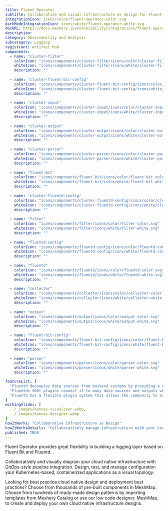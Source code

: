 ---
title: Fluent Operator
subtitle: Collaborative and visual infrastructure as design for Fluent Operator
integrationIcon: icons/color/fluent-operator-color.svg
darkModeIntegrationIcon: icons/white/fluent-operator-white.svg
docURL: https://docs.meshery.io/extensibility/integrations/fluent-operator
description: 
category: Observability and Analysis
subcategory: Logging
registrant: Artifact Hub
components:
  - name: "cluster-filter"
    colorIcon: "icons/components/cluster-filter/icons/color/cluster-filter-color.svg"
    whiteIcon: "icons/components/cluster-filter/icons/white/cluster-filter-white.svg"
    description: ""
    
  - name: "cluster-fluent-bit-config"
    colorIcon: "icons/components/cluster-fluent-bit-config/icons/color/cluster-fluent-bit-config-color.svg"
    whiteIcon: "icons/components/cluster-fluent-bit-config/icons/white/cluster-fluent-bit-config-white.svg"
    description: ""
    
  - name: "cluster-input"
    colorIcon: "icons/components/cluster-input/icons/color/cluster-input-color.svg"
    whiteIcon: "icons/components/cluster-input/icons/white/cluster-input-white.svg"
    description: ""
    
  - name: "cluster-output"
    colorIcon: "icons/components/cluster-output/icons/color/cluster-output-color.svg"
    whiteIcon: "icons/components/cluster-output/icons/white/cluster-output-white.svg"
    description: ""
    
  - name: "cluster-parser"
    colorIcon: "icons/components/cluster-parser/icons/color/cluster-parser-color.svg"
    whiteIcon: "icons/components/cluster-parser/icons/white/cluster-parser-white.svg"
    description: ""
    
  - name: "fluent-bit"
    colorIcon: "icons/components/fluent-bit/icons/color/fluent-bit-color.svg"
    whiteIcon: "icons/components/fluent-bit/icons/white/fluent-bit-white.svg"
    description: ""
    
  - name: "cluster-fluentd-config"
    colorIcon: "icons/components/cluster-fluentd-config/icons/color/cluster-fluentd-config-color.svg"
    whiteIcon: "icons/components/cluster-fluentd-config/icons/white/cluster-fluentd-config-white.svg"
    description: ""
    
  - name: "filter"
    colorIcon: "icons/components/filter/icons/color/filter-color.svg"
    whiteIcon: "icons/components/filter/icons/white/filter-white.svg"
    description: ""
    
  - name: "fluentd-config"
    colorIcon: "icons/components/fluentd-config/icons/color/fluentd-config-color.svg"
    whiteIcon: "icons/components/fluentd-config/icons/white/fluentd-config-white.svg"
    description: ""
    
  - name: "fluentd"
    colorIcon: "icons/components/fluentd/icons/color/fluentd-color.svg"
    whiteIcon: "icons/components/fluentd/icons/white/fluentd-white.svg"
    description: ""
    
  - name: "collector"
    colorIcon: "icons/components/collector/icons/color/collector-color.svg"
    whiteIcon: "icons/components/collector/icons/white/collector-white.svg"
    description: ""
    
  - name: "output"
    colorIcon: "icons/components/output/icons/color/output-color.svg"
    whiteIcon: "icons/components/output/icons/white/output-white.svg"
    description: ""
    
  - name: "fluent-bit-config"
    colorIcon: "icons/components/fluent-bit-config/icons/color/fluent-bit-config-color.svg"
    whiteIcon: "icons/components/fluent-bit-config/icons/white/fluent-bit-config-white.svg"
    description: ""
    
  - name: "parser"
    colorIcon: "icons/components/parser/icons/color/parser-color.svg"
    whiteIcon: "icons/components/parser/icons/white/parser-white.svg"
    description: ""

featureList: [
  "Fluentd decouples data sources from backend systems by providing a unified logging layer in between.",
  "Fluentds 500+ plugins connect it to many data sources and outputs while keeping its core simple.",
  "Fluentd has a flexible plugin system that allows the community to extend its functionality. "
]
workingSlides: [
  ../_images/kanvas-visualizer.webp,
  ../_images/kanvas-designer.webp
]
howItWorks: "Collaborative Infrastructure as Design"
howItWorksDetails: "Collaboratively manage infrastructure with your coworkers synchronously sharing the same designs."
published: TRUE
---
<p>
Fluent Operator provides great flexibility in building a logging layer based on Fluent Bit and Fluentd.
</p>
<p>
    Collaboratively and visually diagram your cloud native infrastructure with GitOps-style pipeline integration. Design, test, and manage configuration your Kubernetes-based, containerized applications as a visual topology.
</p>
<p>
    Looking for best practice cloud native design and deployment best practices? Choose from thousands of pre-built components in MeshMap. Choose from hundreds of ready-made design patterns by importing templates from Meshery Catalog or use our low code designer, MeshMap, to create and deploy your own cloud native infrastructure designs.
</p>
